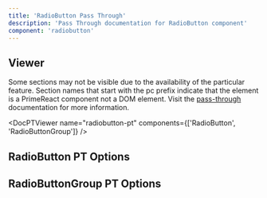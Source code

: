 ```yaml
---
title: 'RadioButton Pass Through'
description: 'Pass Through documentation for RadioButton component'
component: 'radiobutton'
---
```


## Viewer

Some sections may not be visible due to the availability of the particular feature. Section names that start with the pc prefix indicate that the element is a PrimeReact component not a DOM element. Visit the [pass-through](https://primevue.org/passthrough/#pcprefix) documentation for more information.

<DocPTViewer name="radiobutton-pt" components={['RadioButton', 'RadioButtonGroup']} />

## RadioButton PT Options

<DocTable name="RadioButton" category="pt" />

## RadioButtonGroup PT Options

<DocTable name="RadioButtonGroup" category="pt" />
